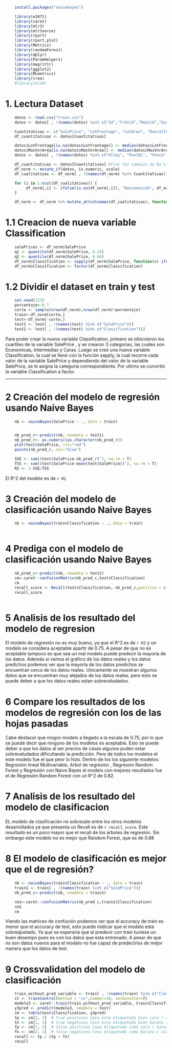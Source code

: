 ```r
    install.packages("naivebayes")
```

```r
    library(e1071)
    library(caret)
    library(mlr3)
    library(mlr3verse)
    library(rpart)
    library(rpart.plot)
    library(Metrics)
    library(randomForest)
    library(dplyr)
    library(ParamHelpers)
    library(magrittr)
    library(ggplot2)
    library(MLmetrics)
    library(tree)
    #library(klaR)
```

# 1. Lectura Dataset
```r
    datos <- read.csv("train.csv")
    datos <- datos[ , !(names(datos) %in% c("Id","YrSold","MoSold","GarageYrBlt","MSSubClass","YearBuilt"))]

    Cuantitativas <- c("SalePrice", "LotFrontage", "LotArea", "OverallQual", "OverallCond", "MasVnrArea", "BsmtFinSF1", "BsmtFinSF2", "BsmtUnfSF", "TotalBsmtSF", "X1stFlrSF", "X2ndFlrSF", "LowQualFinSF", "GrLivArea", "BsmtFullBath", "BsmtHalfBath", "FullBath", "HalfBath", "BedroomAbvGr", "KitchenAbvGr", "TotRmsAbvGrd", "Fireplaces", "GarageCars", "GarageArea", "WoodDeckSF", "OpenPorchSF", "EnclosedPorch", "X3SsnPorch", "ScreenPorch", "PoolArea", "MiscVal")
    df_cuantitativas <- datos[Cuantitativas]
```

```r
    datos$LotFrontage[is.na(datos$LotFrontage)] <- median(datos$LotFrontage, na.rm = TRUE)
    datos$MasVnrArea[is.na(datos$MasVnrArea)] <- median(datos$MasVnrArea, na.rm = TRUE)
    datos <- datos[ , !(names(datos) %in% c("Alley", "PoolQC", "Fence", "MiscFeature","FireplaceQu"))]

    df_cuantitativas <- datos[Cuantitativas] #Tras los cambios de Na´s
    df_norm <- mutate_if(datos, is.numeric, scale)
    df_cualitativas <- df_norm[ , !(names(df_norm) %in% Cuantitativas)]

    for (i in 1:ncol(df_cualitativas)) {
         df_norm[,i] <- ifelse(is.na(df_norm[,i]), "Desconocido", df_norm[,i])
    }

    df_norm <- df_norm %>% mutate_at(colnames(df_cualitativas), function(x) as.factor(x))

```

# 1.1 Creacion de nueva variable Classification
```r
    salePrices <- df_norm$SalePrice
    q1 <- quantile(df_norm$SalePrice, 0.33)
    q2 <- quantile(df_norm$SalePrice, 0.66)
    df_norm$Classification <- sapply(df_norm$SalePrice, function(x) ifelse(x < q1, "Economicas", ifelse(x < q2, "Intermedias", "Caras")))
    df_norm$Classification <- factor(df_norm$Classification)
```

# 1.2 Dividir el dataset en train y test
```r
    set.seed(123)
    porcentaje<-0.7
    corte <- sample(nrow(df_norm),nrow(df_norm)*porcentaje)
    train<-df_norm[corte,]
    test<-df_norm[-corte,]
    test1 <- test[ , !(names(test) %in% c("SalePrice"))]
    test2 <- test[ , !(names(test) %in% c("Classification"))]

```


Para poder crear la nueva variable Classification, primero se obtuvieron los cuartiles de la variable SalePrice , y se crearon 3 categorias, las cuales son Economicas, Intermedias y Caras. Luego se creó una nueva variable Classification, la cual se llenó con la función sapply, la cual recorre cada valor de la variable SalePrice y dependiendo del valor de la variable SalePrice, se le asigna la categoria correspondiente. Por ultimo se convirtió la variable Classification a factor.

--------------------------------------------------------------------------------------------
# 2 Creación del modelo de regresión usando Naive Bayes
```r
    nb <- naiveBayes(SalePrice ~ ., data = train)


    nb_pred_r<-predict(nb, newdata = test1)
    nb_pred_r<- as.numeric(as.character(nb_pred_r))
    plot(test$SalePrice, col="red")
    points(nb_pred_r, col="blue")

    SSE <- sum((test$SalePrice-nb_pred_r)^2, na.rm = T)
    TSS <- sum((test$SalePrice-mean(test$SalePrice))^2, na.rm = T)
    R2 <- 1-SSE/TSS

```
El R^2 del modelo es de `r R2`

# 3 Creación del modelo de clasificación usando Naive Bayes
```r
    nb <- naiveBayes(train$Classification ~ ., data = train)
    

```

# 4 Prediga con el modelo de clasificación usando Naive Bayes
```r
    nb_pred_c<-predict(nb, newdata = test2)
    cm<-caret::confusionMatrix(nb_pred_c,test$Classification)
    cm
    recall_score <- Recall(test$Classification, nb_pred_c,positive = c("Caras","Intermedias","Economicas"))
    recall_score
    
```

# 5 Analisis de los resultado del modelo de regresion
El modelo de regresión no es muy bueno, ya que el R^2 es de `r R2` y un modelo se considera aceptable apartir de 0.75. A pesar de que no es aceptable tampoco es que sea un mal modelo puede predecir la mayoria de los datos. Además si vemos el gráfico de los datos reales y los datos predichos podemos ver que la mayoría de los datos predichos se encuentran cerca de los datos reales. Unicamente se muestran algunos datos que se encuentran muy alejados de los datos reales, pero esto se puede deber a que los datos reales estan sobrevaludados.

# 6 Compare los resultados de los modelos de regresión con los de las hojas pasadas
Cabe destacar que ningún modelo a llegado a la escala de 0.75, por lo que se puede decir que ninguno de los modelos es aceptable. Esto se puede deber a que los datos al ser precios de casas algunos puden estar sobrevaludados dificultando la predicción. Pero de todos los modelos el este modelo fue el que peor lo hizo. Dentro de los los siguiente modelos: Regresión lineal Multivariable, Arbol de regresión , Regresion Random Forest y Regresión con Naive Bayes el modelo con mejores resultados fue el de Regresión Random Forest con un R^2 de 0.82.

# 7 Analisis de los resultado del modelo de clasificacion
EL modelo de clasificación no sobresale entre los otros modelos desarrollados ya que presenta un Recall es de `r recall_score`. Este resultado es un poco mayor que el recall de los arboles de regresión. Sin embargo este modelo no es mejor que Random Forest, que es de 0.88

# 8 El modelo de clasificación es mejor que el de regresión?
```r
    nb <- naiveBayes(train$Classification ~ ., data = train)
    train1 <- train[ , !(names(train) %in% c("SalePrice"))]
    nb_pred_c<-predict(nb, newdata = train1)

    cm1<-caret::confusionMatrix(nb_pred_c,train1$Classification)
    cm1
    cm
```
Viendo las matrices de confución podemos ver que el accuracy de train es menor que el accuracy de test, esto puede inidicar que el modelo esta sobreajustado. Ya que se esperaria que al predecir con train tuviese un buen desempo pues es con los datos que esta entrenado. A pesar de que no son datos nuevos para el modelo no fue capaz de predecirlos de mejor manera que los datos de test.

# 9 Crossvalidation del modelo de clasificación
```r
    train_without_pred_variable <- train[ , !(names(train) %in% c("Classification"))]
    ct <- trainControl(method = "cv",number=10, verboseIter=T)
    modelo3 <- caret::train(train_without_pred_variable, train$Classification, trControl = ct, method="naive_bayes")
    y3pred <- predict(modelo3, newdata = test)
    cm <- table(test$Classification, y3pred)
    tp <- cm[2, 2]  # true positives Casa este etiquetada bien cara / cara
    tn <- cm[1, 1]  # true negatives Casa esta etiquetada bien barata / barata
    fp <- cm[1, 2]  # false positives Casa etiquetada como cara / barata
    fn <- cm[2, 1]  # false negatives Casa etiquetada como barata / cara
    recall <- tp / (tp + fn)
    recall
    
```